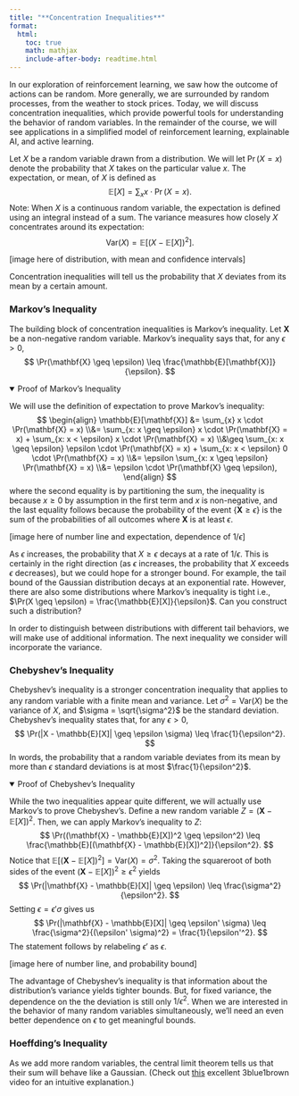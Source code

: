 ```yaml
---
title: "**Concentration Inequalities**"
format:
  html:
    toc: true
    math: mathjax
    include-after-body: readtime.html
---
```


In our exploration of reinforcement learning, we saw how the outcome of actions can be random.
More generally, we are surrounded by random processes, from the weather to stock prices.
Today, we will discuss concentration inequalities, which provide powerful tools for understanding the behavior of random variables.
In the remainder of the course, we will see applications in a simplified model of reinforcement learning, explainable AI, and active learning.

Let $X$ be a random variable drawn from a distribution.
We will let $\Pr(X = x)$ denote the probability that $X$ takes on the particular value $x$.
The expectation, or mean, of $X$ is defined as
$$
\mathbb{E}[X] = \sum_{x} x \cdot \Pr(X = x).
$$
Note: When $X$ is a continuous random variable, the expectation is defined using an integral instead of a sum.
The variance measures how closely $X$ concentrates around its expectation:
$$
\text{Var}(X) = \mathbb{E}[(X - \mathbb{E}[X])^2].
$$

[image here of distribution, with mean and confidence intervals]

Concentration inequalities will tell us the probability that $X$ deviates from its mean by a certain amount.

### Markov's Inequality

The building block of concentration inequalities is Markov's inequality.
Let $\mathbf{X}$ be a non-negative random variable.
Markov's inequality says that, for any $\epsilon > 0$,
$$
\Pr(\mathbf{X} \geq \epsilon) \leq \frac{\mathbb{E}[\mathbf{X}]}{\epsilon}.
$$

::: {.proof-block}
<details open>
<summary>Proof of Markov's Inequality</summary>

We will use the definition of expectation to prove Markov's inequality:
$$
\begin{align}
\mathbb{E}[\mathbf{X}]
&= \sum_{x} x \cdot \Pr(\mathbf{X} = x)
\\&= \sum_{x: x \geq \epsilon} x \cdot \Pr(\mathbf{X} = x) + \sum_{x: x < \epsilon} x \cdot \Pr(\mathbf{X} = x)
\\&\geq \sum_{x: x \geq \epsilon} \epsilon \cdot \Pr(\mathbf{X} = x) + \sum_{x: x < \epsilon} 0 \cdot \Pr(\mathbf{X} = x)
\\&= \epsilon \sum_{x: x \geq \epsilon} \Pr(\mathbf{X} = x)
\\&= \epsilon \cdot \Pr(\mathbf{X} \geq \epsilon),
\end{align}
$$
where the second equality is by partitioning the sum, the inequality is because $x \geq 0$ by assumption in the first term and $x$ is non-negative, and the last equality follows because the probability of the event $\{\mathbf{X} \geq \epsilon\}$ is the sum of the probabilities of all outcomes where $\mathbf{X}$ is at least $\epsilon$.

</details>
:::

[image here of number line and expectation, dependence of $1/\epsilon$]

As $\epsilon$ increases, the probability that $X \geq \epsilon$ decays at a rate of $1/\epsilon$.
This is certainly in the right direction (as $\epsilon$ increases, the probability that $X$ exceeds $\epsilon$ decreases), but we could hope for a stronger bound.
For example, the tail bound of the Gaussian distribution decays at an exponential rate.
However, there are also some distributions where Markov's inequality is tight i.e., $\Pr(X \geq \epsilon) = \frac{\mathbb{E}[X]}{\epsilon}$.
Can you construct such a distribution?

In order to distinguish between distributions with different tail behaviors, we will make use of additional information.
The next inequality we consider will incorporate the variance.

### Chebyshev's Inequality

Chebyshev's inequality is a stronger concentration inequality that applies to any random variable with a finite mean and variance.
Let $\sigma^2 = \text{Var}(X)$ be the variance of $X$, and $\sigma = \sqrt{\sigma^2}$ be the standard deviation.
Chebyshev's inequality states that, for any $\epsilon > 0$,
$$
\Pr(|X - \mathbb{E}[X]| \geq \epsilon \sigma) \leq \frac{1}{\epsilon^2}.
$$
In words, the probability that a random variable deviates from its mean by more than $\epsilon$ standard deviations is at most $\frac{1}{\epsilon^2}$.

::: {.proof-block}
<details open>
<summary>Proof of Chebyshev's Inequality</summary>

While the two inequalities appear quite different, we will actually use Markov's to prove Chebyshev's.
Define a new random variable $Z = (\mathbf{X} - \mathbb{E}[X])^2$.
Then, we can apply Markov's inequality to $Z$:
$$
\Pr((\mathbf{X} - \mathbb{E}[X])^2 \geq \epsilon^2) \leq \frac{\mathbb{E}[(\mathbf{X} - \mathbb{E}[X])^2]}{\epsilon^2}.
$$
Notice that $\mathbb{E}[(\mathbf{X} - \mathbb{E}[X])^2] = \text{Var}(X) = \sigma^2$.
Taking the squareroot of both sides of the event $(\mathbf{X} - \mathbb{E}[X])^2 \geq \epsilon^2$ yields
$$
\Pr(|\mathbf{X} - \mathbb{E}[X]| \geq \epsilon) \leq \frac{\sigma^2}{\epsilon^2}.
$$
Setting $\epsilon = \epsilon' \sigma$ gives us
$$
\Pr(|\mathbf{X} - \mathbb{E}[X]| \geq \epsilon' \sigma) \leq \frac{\sigma^2}{(\epsilon' \sigma)^2} = \frac{1}{\epsilon'^2}.
$$
The statement follows by relabeling $\epsilon'$ as $\epsilon$.

</details>
:::

[image here of number line, and probability bound]

The advantage of Chebyshev's inequality is that information about the distribution's variance yields tighter bounds.
But, for fixed variance, the dependence on the the deviation is still only $1/\epsilon^2$.
When we are interested in the behavior of many random variables simultaneously, we'll need an even better dependence on $\epsilon$ to get meaningful bounds.

### Hoeffding's Inequality

As we add more random variables, the central limit theorem tells us that their sum will behave like a Gaussian.
(Check out [this](https://www.youtube.com/watch?v=zeJD6dqJ5lo) excellent 3blue1brown video for an intuitive explanation.)
